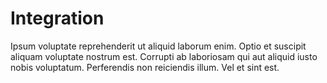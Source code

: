 
<Meta title="Docs/Integration" />

# Integration

Ipsum voluptate reprehenderit ut aliquid laborum enim. Optio et suscipit aliquam voluptate nostrum est. Corrupti ab laboriosam qui aut aliquid iusto nobis voluptatum. Perferendis non reiciendis illum. Vel et sint est.
